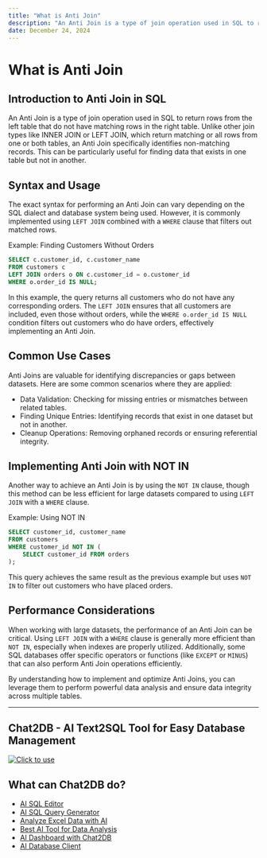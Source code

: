 ```yaml
---
title: "What is Anti Join"
description: "An Anti Join is a type of join operation used in SQL to return rows from the left table that do not have matching rows in the right table."
date: December 24, 2024
---
```


# What is Anti Join

## Introduction to Anti Join in SQL

An Anti Join is a type of join operation used in SQL to return rows from the left table that do not have matching rows in the right table. Unlike other join types like INNER JOIN or LEFT JOIN, which return matching or all rows from one or both tables, an Anti Join specifically identifies non-matching records. This can be particularly useful for finding data that exists in one table but not in another.

## Syntax and Usage

The exact syntax for performing an Anti Join can vary depending on the SQL dialect and database system being used. However, it is commonly implemented using `LEFT JOIN` combined with a `WHERE` clause that filters out matched rows.

Example: Finding Customers Without Orders

```SQL
SELECT c.customer_id, c.customer_name
FROM customers c
LEFT JOIN orders o ON c.customer_id = o.customer_id
WHERE o.order_id IS NULL;
```

In this example, the query returns all customers who do not have any corresponding orders. The `LEFT JOIN` ensures that all customers are included, even those without orders, while the `WHERE o.order_id IS NULL` condition filters out customers who do have orders, effectively implementing an Anti Join.

## Common Use Cases

Anti Joins are valuable for identifying discrepancies or gaps between datasets. Here are some common scenarios where they are applied:

- Data Validation: Checking for missing entries or mismatches between related tables.
- Finding Unique Entries: Identifying records that exist in one dataset but not in another.
- Cleanup Operations: Removing orphaned records or ensuring referential integrity.

## Implementing Anti Join with NOT IN

Another way to achieve an Anti Join is by using the `NOT IN` clause, though this method can be less efficient for large datasets compared to using `LEFT JOIN` with a `WHERE` clause.

Example: Using NOT IN

```SQL
SELECT customer_id, customer_name
FROM customers
WHERE customer_id NOT IN (
    SELECT customer_id FROM orders
);
```

This query achieves the same result as the previous example but uses `NOT IN` to filter out customers who have placed orders.

## Performance Considerations

When working with large datasets, the performance of an Anti Join can be critical. Using `LEFT JOIN` with a `WHERE` clause is generally more efficient than `NOT IN`, especially when indexes are properly utilized. Additionally, some SQL databases offer specific operators or functions (like `EXCEPT` or `MINUS`) that can also perform Anti Join operations efficiently.

By understanding how to implement and optimize Anti Joins, you can leverage them to perform powerful data analysis and ensure data integrity across multiple tables.

---

## Chat2DB - AI Text2SQL Tool for Easy Database Management

[![Click to use](/image/blog/chat2db.png)](https://app.chat2db.ai/)

## What can Chat2DB do?

- [AI SQL Editor](https://chat2db.ai/feature/AI%20SQL%20Editor)
- [AI SQL Query Generator](https://chat2db.ai/feature/AI%20SQL%20Query%20Generator)
- [Analyze Excel Data with AI](https://chat2db.ai/feature/Analyze%20Excel%20Data%20with%20AI)
- [Best AI Tool for Data Analysis](https://chat2db.ai/feature/Best%20AI%20Tool%20for%20Data%20Analysis)
- [AI Dashboard with Chat2DB](https://chat2db.ai/feature/AI%20Dashboard%20with%20Chat2DB)
- [AI Database Client](https://chat2db.ai/feature/AI%20Database%20Client)
